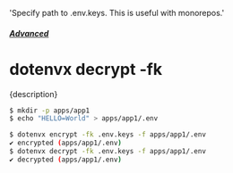   'Specify path to .env.keys. This is useful with monorepos.'

##### [Advanced](/docs/advanced)
# dotenvx decrypt -fk

<p className="lead">{description}</p>

```sh
$ mkdir -p apps/app1
$ echo "HELLO=World" > apps/app1/.env

$ dotenvx encrypt -fk .env.keys -f apps/app1/.env
✔ encrypted (apps/app1/.env)
$ dotenvx decrypt -fk .env.keys -f apps/app1/.env
✔ decrypted (apps/app1/.env)
```

